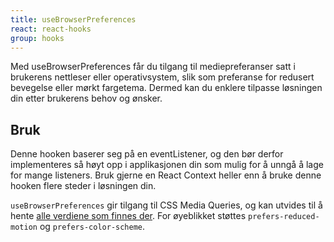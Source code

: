 ```yaml
---
title: useBrowserPreferences
react: react-hooks
group: hooks
---
```



<Ingress>
    Med useBrowserPreferences får du tilgang til mediepreferanser satt i brukerens nettleser eller operativsystem, slik
    som preferanse for redusert bevegelse eller mørkt fargetema. Dermed kan du enklere tilpasse løsningen din etter
    brukerens behov og ønsker.
</Ingress>

## Bruk

Denne hooken baserer seg på en eventListener, og den bør derfor implementeres så høyt opp i applikasjonen din som mulig for å unngå å lage for mange listeners. Bruk gjerne en React Context heller enn å bruke denne hooken flere steder i løsningen din.

`useBrowserPreferences` gir tilgang til CSS Media Queries, og kan utvides til å hente [alle verdiene som finnes der](https://developer.mozilla.org/en-US/docs/Web/CSS/@media#media_features). For øyeblikket støttes `prefers-reduced-motion` og `prefers-color-scheme`.

<BrowserPreferencesExample />
